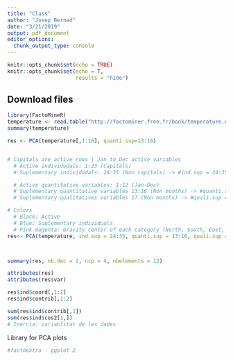 ```yaml
---
title: "Class"
author: "Josep Bernad"
date: "3/21/2019"
output: pdf_document
editor_options: 
  chunk_output_type: console
---
```


```r
knitr::opts_chunk$set(echo = TRUE)
knitr::opts_chunk$set(echo = T,
                      results = "hide")
```

## Download files
```r
library(FactoMineR)
temperature <- read.table("http://factominer.free.fr/book/temperature.csv", header = TRUE, sep=";", dec = ".", row.names = 1)
summary(temperature)
```


```r
res <- PCA(temperature[,1:16], quanti.sup=13:16)


# Capitals are active rows | Jan to Dec active variables
  # Active individudals: 1:23 (Capitals)
  # Suplementary individudals: 24:35 (Non capitals) -> #ind.sup = 24:35

  # Active quantitative variables: 1:12 (Jan-Dec)
  # Suplementary quantitative variables 13:16 (Non months) -> #quanti.sup = 13:16
  # Suplementary qualitatives variables 17 (Non months) -> #quali.sup = 17

# Colors
  # Black: Active
  # Blue: Suplementary individuals
  # Pink-magenta: Gravity center of each category (North, South, East, West)
res<- PCA(temperature, ind.sup = 24:35, quanti.sup = 13:16, quali.sup = 17)



summary(res, nb.dec = 2, ncp = 4, nbelements = 12)

attributes(res)
attributes(res$var)

res$ind$coord[,1:2]
res$ind$contrib[,1:2]

sum(res$ind$contrib[,1])
sum(res$ind$cos2[1,])
# Inercia: variablitat de les dades
```


Library for PCA plots
```r
#factoextra - ggplot 2
```

